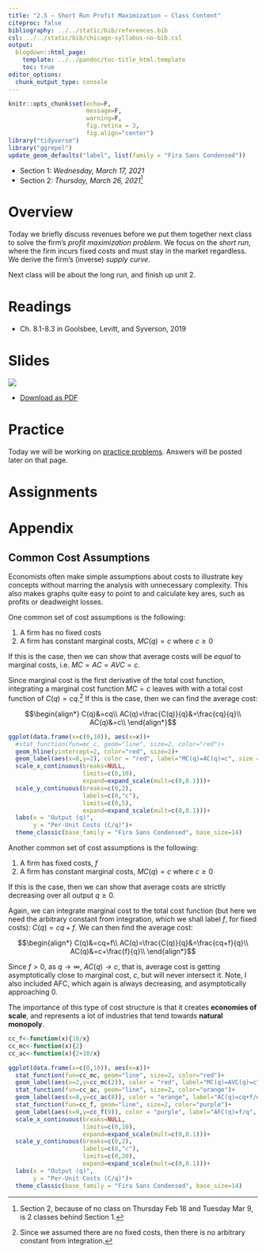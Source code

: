 ```yaml
---
title: "2.5 — Short Run Profit Maximization — Class Content"
citeproc: false
bibliography: ../../static/bib/references.bib
csl: ../../static/bib/chicago-syllabus-no-bib.csl
output:
  blogdown::html_page:
    template: ../../pandoc/toc-title_html.template
    toc: true
editor_options: 
  chunk_output_type: console
---
```

```r
knitr::opts_chunk$set(echo=F,
                      message=F,
                      warning=F,
                      fig.retina = 3,
                      fig.align="center")
library("tidyverse")
library("ggrepel")
update_geom_defaults("label", list(family = "Fira Sans Condensed"))
```

- Section 1: *Wednesday, March 17, 2021*
- Section 2: *Thursday, March 26, 2021*^[Section 2, because of no class on Thursday Feb 18 and Tuesday Mar 9, is 2 classes behind Section 1.]

# <i class="fas fa-info-circle fa-lg"></i> Overview

Today we briefly discuss revenues before we put them together next class to solve the firm's *profit maximization problem*. We focus on the *short run*, where the firm incurs fixed costs and must stay in the market regardless. We derive the firm's (inverse) *supply curve*.

Next class will be about the long run, and finish up unit 2.

<!--I have your Exam 1 graded and will discuss them at the end of class today. See [assignments](#assignments) below for more information.-->

# <i class="fas fa-book-reader fa-lg"></i> Readings

- <i class="fas fa-book"></i> Ch. 8.1-8.3 in Goolsbee, Levitt, and Syverson, 2019

# <i class="fas fa-chalkboard-teacher"></i> Slides

[![](/slides/2.5-slides.png)](/slides/2.5-slides.html)

- [<i class="fas fa-file-pdf"></i> Download as PDF](/slides/2.5-slides.pdf)

# <i class="fas fa-dumbbell"></i> Practice

Today we will be working on [practice problems](/practice/2.5-practice). Answers will be posted later on that page.

# <i class="fas fa-laptop-code"></i> Assignments

# <i class="far fa-sigma"></i> Appendix

## Common Cost Assumptions

Economists often make simple assumptions about costs to illustrate key concepts without marring the analysis with unnecessary complexity. This also makes graphs quite easy to point to and calculate key ares, such as profits or deadweight losses.

One common set of cost assumptions is the following:

1. A firm has no fixed costs
2. A firm has constant marginal costs, $MC(q)=c$ where $c\geq0$

If this is the case, then we can show that average costs will be *equal* to marginal costs, i.e. $MC=AC=AVC=c$. 

Since marginal cost is the first derivative of the total cost function, integrating a marginal cost function $MC=c$ leaves with with a total cost function of $C(q)=cq$.^[Since we assumed there are no fixed costs, then there is no arbitrary constant from integration.] If this is the case, then we can find the average cost: 

$$\begin{align*}
C(q)&=cq\\
AC(q)=\frac{C(q)}{q}&=\frac{cq}{q}\\
AC(q)&=c\\
\end{align*}$$

```r
ggplot(data.frame(x=c(0,10)), aes(x=x))+
  #stat_function(fun=mc_c, geom="line", size=2, color="red")+
  geom_hline(yintercept=2, color="red", size=2)+
  geom_label(aes(x=8,y=2), color = "red", label="MC(q)=AC(q)=c", size = 4)+
  scale_x_continuous(breaks=NULL,
                     limits=c(0,10),
                     expand=expand_scale(mult=c(0,0.1)))+
  scale_y_continuous(breaks=c(0,2),
                     labels=c(0,"c"),
                     limits=c(0,5),
                     expand=expand_scale(mult=c(0,0.1)))+
  labs(x = "Output (q)",
       y = "Per-Unit Costs (C/q)")+
  theme_classic(base_family = "Fira Sans Condensed", base_size=14)
```

Another common set of cost assumptions is the following:

1. A firm has fixed costs, $f$
2. A firm has constant marginal costs, $MC(q)=c$ where $c\geq0$

If this is the case, then we can show that average costs are strictly decreasing over all output $q\geq0$.

Again, we can integrate marginal cost to the total cost function (but here we need the arbitrary constant from integration, which we shall label $f$, for fixed costs): $C(q)=cq+f$. We can then find the average cost: 

$$\begin{align*}
C(q)&=cq+f\\
AC(q)=\frac{C(q)}{q}&=\frac{cq+f}{q}\\
AC(q)&=c+\frac{f}{q}\\
\end{align*}$$

Since $f>0$, as $q \rightarrow \infty$, $AC(q) \rightarrow c$, that is, average cost is getting asymptotically close to marginal cost, $c$, but will never intersect it. Note, I also included AFC, which again is always decreasing, and asymptotically approaching 0. 

The importance of this type of cost structure is that it creates **economies of scale**, and represents a lot of industries that tend towards **natural monopoly**. 

```r
cc_f<-function(x){10/x}
cc_mc<-function(x){2}
cc_ac<-function(x){2+10/x}

ggplot(data.frame(x=c(0,10)), aes(x=x))+
  stat_function(fun=cc_mc, geom="line", size=2, color="red")+
  geom_label(aes(x=2,y=cc_mc(2)), color = "red", label="MC(q)=AVC(q)=c", size = 4)+
  stat_function(fun=cc_ac, geom="line", size=2, color="orange")+
  geom_label(aes(x=8,y=cc_ac(8)), color = "orange", label="AC(q)=cq+f/q", size = 4)+
  stat_function(fun=cc_f, geom="line", size=2, color="purple")+
  geom_label(aes(x=9,y=cc_f(9)), color = "purple", label="AFC(q)=f/q", size = 4)+
  scale_x_continuous(breaks=NULL,
                     limits=c(0,10),
                     expand=expand_scale(mult=c(0,0.1)))+
  scale_y_continuous(breaks=c(0,2),
                     labels=c(0,"c"),
                     limits=c(0,20),
                     expand=expand_scale(mult=c(0,0.1)))+
  labs(x = "Output (q)",
       y = "Per-Unit Costs (C/q)")+
  theme_classic(base_family = "Fira Sans Condensed", base_size=14)
```
